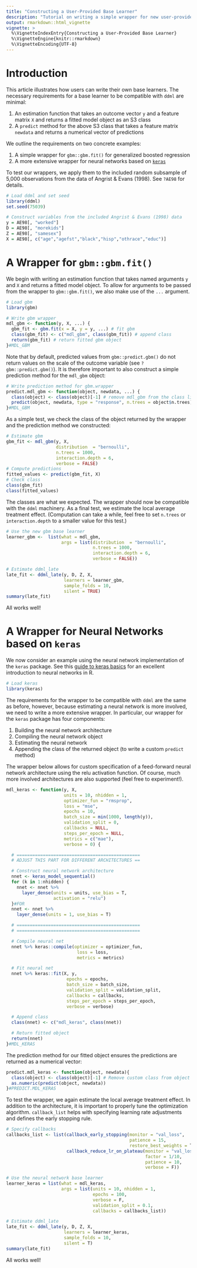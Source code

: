 ```yaml
---
title: "Constructing a User-Provided Base Learner"
description: "Tutorial on writing a simple wrapper for new user-provided base learner."
output: rmarkdown::html_vignette
vignette: >
  %\VignetteIndexEntry{Constructing a User-Provided Base Learner}
  %\VignetteEngine{knitr::rmarkdown}
  %\VignetteEncoding{UTF-8}
---
```




# Introduction

This article illustrates how users can write their own base learners. The necessary requirements for a base learner to be compatible with ``ddml`` are minimal:

1. An estimation function that takes an outcome vector ``y`` and a feature matrix ``X`` and returns a fitted model object as an S3 class
2. A ``predict`` method for the above S3 class that takes a feature matrix ``newdata`` and returns a numerical vector of predictions

We outline the requirements on two concrete examples:

1. A simple wrapper for ``gbm::gbm.fit()`` for generalized boosted regression
2. A more extensive wrapper for neural networks based on [``keras``](https://cran.r-project.org/web/packages/keras/index.html)

To test our wrappers, we apply them to the included random subsample of 5,000 observations from the data of Angrist & Evans (1998). See ``?AE98`` for details.


```r
# Load ddml and set seed
library(ddml)
set.seed(75039)

# Construct variables from the included Angrist & Evans (1998) data
y = AE98[, "worked"]
D = AE98[, "morekids"]
Z = AE98[, "samesex"]
X = AE98[, c("age","agefst","black","hisp","othrace","educ")]
```

# A Wrapper for ``gbm::gbm.fit()``

We begin with writing an estimation function that takes named arguments ``y`` and ``X`` and returns a fitted model object. To allow for arguments to be passed from the wrapper to ``gbm::gbm.fit()``, we also make use of the ``...`` argument.


```r
# Load gbm
library(gbm)

# Write gbm wrapper
mdl_gbm <- function(y, X, ...) {
  gbm_fit <- gbm.fit(x = X, y = y, ...) # fit gbm
  class(gbm_fit) <- c("mdl_gbm", class(gbm_fit)) # append class
  return(gbm_fit) # return fitted gbm object
}#MDL_GBM
```

Note that by default, predicted values from ``gbm::predict.gbm()`` do not return values on the scale of the outcome variable (see ``?gbm::predict.gbm()``). It is therefore important to also construct a simple prediction method for the ``mdl_gbm`` object:


```r
# Write prediction method for gbm.wrapper
predict.mdl_gbm <- function(object, newdata, ...) {
  class(object) <- class(object)[-1] # remove mdl_gbm from the class list
  predict(object, newdata, type = "response", n.trees = object$n.trees)
}#MDL_GBM
```

As a simple test, we check the class of the object returned by the wrapper and the prediction method we constructed:

```r
# Estimate gbm
gbm_fit <- mdl_gbm(y, X, 
                   distribution  = "bernoulli",
                   n.trees = 1000,
                   interaction.depth = 6, 
                   verbose = FALSE)
# Compute predictions
fitted_values <- predict(gbm_fit, X)
# Check class
class(gbm_fit)
class(fitted_values)
```

The classes are what we expected. The wrapper should now be compatible with the ``ddml`` machinery. As a final test, we estimate the local average treatment effect. (Computation can take a while, feel free to set ``n.trees`` or ``interaction.depth`` to a smaller value for this test.)

```r
# Use the new gbm base learner
learner_gbm <-  list(what = mdl_gbm,
                     args = list(distribution  = "bernoulli",
                                 n.trees = 1000,
                                 interaction.depth = 6, 
                                 verbose = FALSE))

# Estimate ddml_late
late_fit <- ddml_late(y, D, Z, X,
                      learners = learner_gbm,
                      sample_folds = 10,
                      silent = TRUE)
summary(late_fit)
```

All works well!


# A Wrapper for Neural Networks based on ``keras``

We now consider an example using the neural network implementation of the ``keras`` package. See this [guide to keras basics](https://tensorflow.rstudio.com/guides/keras/basics) for an excellent introduction to neural networks in R.


```r
# Load keras
library(keras)
```

The requirements for the wrapper to be compatible with ``ddml`` are the same as before, however, because estimating a neural network is more involved, we need to write a more extensive wrapper. In particular, our wrapper for the ``keras`` package has four components:

1. Building the neural network architecture
2. Compiling the neural network object
3. Estimating the neural network
4. Appending the class of the returned object (to write a custom ``predict`` method)

The wrapper below allows for custom specification of a feed-forward neural network architecture using the relu activation function. Of course, much more involved architectures are also supported (feel free to experiment!).


```r
mdl_keras <- function(y, X,
                      units = 10, nhidden = 1,
                      optimizer_fun = "rmsprop",
                      loss = "mse",
                      epochs = 10,
                      batch_size = min(1000, length(y)),
                      validation_split = 0,
                      callbacks = NULL,
                      steps_per_epoch = NULL,
                      metrics = c("mae"),
                      verbose = 0) {

  # ===============================================
  # ADJUST THIS PART FOR DIFFERENT ARCHITECTURES ==

  # Construct neural network architecture
  nnet <- keras_model_sequential()
  for (k in 1:nhidden) {
    nnet <- nnet %>%
      layer_dense(units = units, use_bias = T,
                  activation = "relu")
  }#FOR
  nnet <- nnet %>%
    layer_dense(units = 1, use_bias = T)

  # ===============================================
  # ===============================================

  # Compile neural net
  nnet %>% keras::compile(optimizer = optimizer_fun,
                           loss = loss,
                           metrics = metrics)

  # Fit neural net
  nnet %>% keras::fit(X, y,
                       epochs = epochs,
                       batch_size = batch_size,
                       validation_split = validation_split,
                       callbacks = callbacks,
                       steps_per_epoch = steps_per_epoch,
                       verbose = verbose)

  # Append class
  class(nnet) <- c("mdl_keras", class(nnet))

  # Return fitted object
  return(nnet)
}#MDL_KERAS
```

The prediction method for our fitted object ensures the predictions are returned as a numerical vector:


```r
predict.mdl_keras <- function(object, newdata){
  class(object) <- class(object)[-1] # Remove custom class from object
  as.numeric(predict(object, newdata))
}#PREDICT.MDL_KERAS
```


To test the wrapper, we again estimate the local average treatment effect. In addition to the architecture, it is important to properly tune the optimization algorithm. ``callback_list`` helps with specifying learning rate adjustments and defines the early stopping rule.


```r
# Specify callbacks
callbacks_list <- list(callback_early_stopping(monitor = "val_loss",
                                               patience = 15,
                                               restore_best_weights = T),
                       callback_reduce_lr_on_plateau(monitor = "val_loss",
                                                     factor = 1/10,
                                                     patience = 10,
                                                     verbose = F))

# Use the neural network base learner
learner_keras = list(what = mdl_keras,
                     args = list(units = 10, nhidden = 1,
                                 epochs = 100,
                                 verbose = F,
                                 validation_split = 0.1,
                                 callbacks = callbacks_list))

# Estimate ddml_late
late_fit <- ddml_late(y, D, Z, X,
                      learners = learner_keras,
                      sample_folds = 10,
                      silent = T)
summary(late_fit)
```

All works well!
